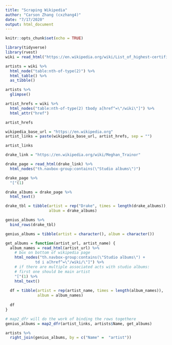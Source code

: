 ```yaml
---
title: "Scraping Wikipedia"
author: "Carson Zhang (cxzhang4)"
date: "7/17/2020"
output: html_document
---
```


```r
knitr::opts_chunk$set(echo = TRUE)
```

```r
library(tidyverse)
library(rvest)
wiki = read_html("https://en.wikipedia.org/wiki/List_of_highest-certified_music_artists_in_the_United_States")
```

```r
artists = wiki %>%
  html_node("table:nth-of-type(2)") %>%
  html_table() %>%
  as_tibble()
```

```r
artists %>% 
  glimpse()
```

```r
artist_hrefs = wiki %>%
  html_nodes("table:nth-of-type(2) tbody a[href^=\"/wiki\"]") %>%
  html_attr("href")

artist_hrefs
```

```r
wikipedia_base_url = "https://en.wikipedia.org"
artist_links = paste(wikipedia_base_url, artist_hrefs, sep = "")

artist_links
```

```r
drake_link = "https://en.wikipedia.org/wiki/Meghan_Trainor"

drake_page = read_html(drake_link) %>%
  html_nodes("th.navbox-group:contains(\"Studio albums\")")

drake_page %>%
  "["(1)
```

```r
drake_albums = drake_page %>%
  html_text()

drake_tbl = tibble(artist = rep("Drake", times = length(drake_albums)),
                   album = drake_albums)

genius_albums %>%
  bind_rows(drake_tbl)
```

```r
genius_albums = tibble(artist = character(), album = character())

get_albums = function(artist_url, artist_name) {
  album_names = read_html(artist_url) %>%
    # box on bottom of wikipedia page 
    html_nodes("th.navbox-group:contains(\"Studio albums\") + 
             td i a[href^=\"/wiki/\"]") %>%
    # if there are multiple associated acts with studio albums: 
    # first one should be main artist
    "["(1) %>%
    html_text()
  
  df = tibble(artist = rep(artist_name, times = length(album_names)), 
              album = album_names)
  
  df
}
```

```r
# map2_dfr will do the work of binding the rows togethere
genius_albums = map2_dfr(artist_links, artists$Name, get_albums)
```

```r
artists %>%
  right_join(genius_albums, by = c("Name" =  "artist"))
```

```r

```









